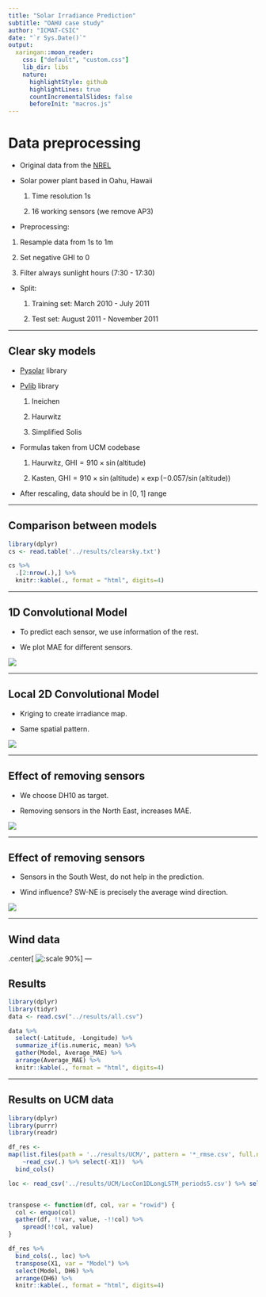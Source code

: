 ```yaml
---
title: "Solar Irradiance Prediction"
subtitle: "OAHU case study"
author: "ICMAT-CSIC"
date: "`r Sys.Date()`"
output:
  xaringan::moon_reader:
    css: ["default", "custom.css"]
    lib_dir: libs
    nature:
      highlightStyle: github
      highlightLines: true
      countIncrementalSlides: false
      beforeInit: "macros.js"
---
```




# Data preprocessing

* Original data from the [NREL](https://data.nrel.gov/submissions/11)

* Solar power plant based in Oahu, Hawaii
  
  1. Time resolution 1s
  
  2. 16 working sensors (we remove AP3)
  
*  Preprocessing:

  1. Resample data from 1s to 1m

  2. Set negative GHI to 0
  
  3. Filter always sunlight hours (7:30 - 17:30)

* Split:

  1. Training set: March 2010 - July 2011
  
  2. Test set: August 2011 - November 2011
  
---

## Clear sky models

* [Pysolar](https://pysolar.readthedocs.io/en/latest/) library

* [Pvlib](https://pvlib-python.readthedocs.io/en/stable/) library 

  1. Ineichen
  
  2. Haurwitz
  
  3. Simplified Solis

* Formulas taken from UCM codebase

  1. Haurwitz, $\text{GHI} = 910 \times \sin(\text{altitude})$
  
  2. Kasten, $\text{GHI} = 910 \times \sin(\text{altitude}) \times \exp(-0.057 / \sin(\text{altitude}))$


* After rescaling, data should be in [0, 1] range  
  
---

## Comparison between models

```r
library(dplyr)
cs <- read.table('../results/clearsky.txt')

cs %>%
  .[2:nrow(.),] %>%
  knitr::kable(., format = "html", digits=4)
```


---

## 1D Convolutional Model

* To predict each sensor, we use information of the rest. 

* We plot MAE for different sensors.

![](../img/conv1D_lon.png)

---

## Local 2D Convolutional Model

* Kriging to create irradiance map.

* Same spatial pattern.

![](../img/GPtorch_LocCon2D_LSTM_periods9.png)

---

## Effect of removing sensors

* We choose DH10 as target.

* Removing sensors in the North East, increases MAE.

![](../img/turnoff_NE.png)

---

## Effect of removing sensors

* Sensors in the South West, do not help in the prediction.

* Wind influence? SW-NE is precisely the average wind direction.


![](../img/turnoff_SW.png)

---

## Wind data

.center[
![:scale 90%](../img/combined_plot.png)
]
---

## Results

```r
library(dplyr)
library(tidyr)
data <- read.csv("../results/all.csv")

data %>%
  select(-Latitude, -Longitude) %>%
  summarize_if(is.numeric, mean) %>%
  gather(Model, Average_MAE) %>%
  arrange(Average_MAE) %>%
  knitr::kable(., format = "html", digits=4)
```


---

## Results on UCM data

```r
library(dplyr)
library(purrr)
library(readr)

df_res <-
map(list.files(path = '../results/UCM/', pattern = '*_rmse.csv', full.names = TRUE), 
    ~read_csv(.) %>% select(-X1))  %>%
  bind_cols()

loc <- read_csv('../results/UCM/LocCon1DLongLSTM_periods5.csv') %>% select(X1)


transpose <- function(df, col, var = "rowid") {
  col <- enquo(col)
  gather(df, !!var, value, -!!col) %>%
    spread(!!col, value)
}

df_res %>% 
  bind_cols(., loc) %>%
  transpose(X1, var = "Model") %>%
  select(Model, DH6) %>%
  arrange(DH6) %>%
  knitr::kable(., format = "html", digits=4)
```

